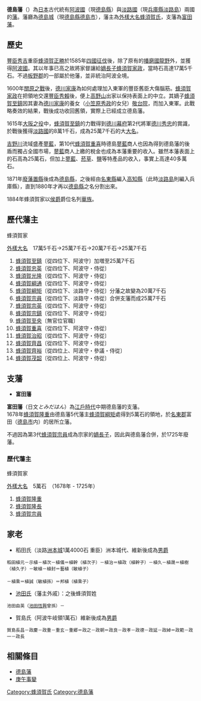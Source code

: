 '''德島藩'''（{{jpn|j=徳島藩|hg=とくしまはん|rm=Tokushima han|f=y}}）為[[日本|日本]]古代統有[[阿波國|阿波國]]（現[[德島縣|德島縣]]）與[[淡路國|淡路國]]（現[[兵庫縣|兵庫縣]][[淡路島|淡路島]]）兩國的[[藩_(日本)|藩]]。藩廳為[[德島城|德島城]]（現[[德島縣|德島縣]][[德島市|德島市]]），藩主為[[外樣大名|外樣大名]][[蜂須賀氏|蜂須賀氏]]，支藩為[[德島藩#支藩|富田藩]]。

== 歷史 ==
[[豐臣秀吉|豐臣秀吉]]重臣[[蜂須賀正勝|蜂須賀正勝]]於1585年[[四國征伐|四國征伐]]後，除了原有的[[播磨國|播磨國]][[龍野市|龍野]]外，並獲得[[阿波國|阿波國]]。其以年事已高之故將家督讓給[[嫡長子|嫡長子]][[蜂須賀家政|蜂須賀家政]]，當時石高達17萬5千石。不過[[板野郡|板野郡]]的一部屬於他藩，並非統治阿波全境。

1600年[[關原之戰|關原之戰]]後，[[德川家康|德川家康]]為如何處理加入東軍的豐臣舊臣大傷腦筋。[[蜂須賀家政|蜂須賀家政]]在把領地交還[[豐臣秀賴|豐臣秀賴]]後，便上[[高野山|高野山]]出家以保持表面上的中立。其嫡子[[蜂須賀至鎮|蜂須賀至鎮]]因其妻為[[德川家康|德川家康]]的養女（[[小笠原秀政|小笠原秀政]]的女兒）[[敬台院|敬台院]]，而加入東軍。此戰略奏效的結果，戰後成功收回舊領，實際上已經成立德島藩。

1615年[[大阪之役|大阪之役]]中，[[蜂須賀至鎮|蜂須賀至鎮]]的力戰得到[[德川幕府|德川幕府]]第2代將軍[[德川秀忠|德川秀忠]]的賞識，於戰後獲得[[淡路國|淡路國]]的8萬1千石，成為25萬7千石的大[[大名_(称谓)|大名]]。

[[吉野川|吉野川]]流域盛產[[蓼藍|蓼藍]]，第10代[[蜂須賀重喜|蜂須賀重喜]]時德島[[蓼藍|蓼藍]]商人也因為得到德島藩的後盾而獨占全國市場，[[蓼藍|蓼藍]]商人上繳的稅金也成為本藩重要的收入。雖然本藩表面上的石高為25萬石，但加上[[蓼藍|蓼藍]]、[[菸草|菸草]]、[[盐_(化学)|鹽]]等特產品的收入，事實上高達40多萬石。

1871年[[廢藩置縣|廢藩置縣]]後成為[[德島縣|德島縣]]，之後經由[[名東縣|名東縣]]編入[[高知縣|高知縣]]（此時[[淡路島|淡路島]]則編入兵庫縣），直到1880年才再以[[德島縣|德島縣]]之名分割出來。

1884年蜂須賀家以[[侯爵|侯爵]]爵位名列[[華族_(日本)|華族]]。

== 歷代藩主 ==
;蜂須賀家
[[外樣大名|外樣大名]]　17萬5千石→25萬7千石→20萬7千石→25萬7千石
# [[蜂須賀至鎮|蜂須賀至鎮]]〔從四位下、阿波守〕加増至25萬7千石
# [[蜂須賀忠英|蜂須賀忠英]]〔從四位下、阿波守・侍從〕
# [[蜂須賀光隆|蜂須賀光隆]]〔從四位下、阿波守・侍從〕
# [[蜂須賀綱通|蜂須賀綱通]]〔從四位下、阿波守・侍從〕
# [[蜂須賀綱矩|蜂須賀綱矩]]〔從四位下、淡路守・侍從〕分藩之故變為20萬7千石
# [[蜂須賀宗員|蜂須賀宗員]]〔從四位下、淡路守・侍從〕合併支藩而成25萬7千石
# [[蜂須賀宗英|蜂須賀宗英]]〔從四位下、阿波守・侍從〕
# [[蜂須賀宗鎮|蜂須賀宗鎮]]〔從四位下、阿波守・侍從〕
# [[蜂須賀至央|蜂須賀至央]]〔無官位官職〕 
# [[蜂須賀重喜|蜂須賀重喜]]〔從四位下、阿波守・侍從〕
# [[蜂須賀治昭|蜂須賀治昭]]〔從四位下、阿波守・侍從〕
# [[蜂須賀齊昌|蜂須賀齊昌]]〔從四位下、阿波守・侍從〕
# [[蜂須賀齊裕|蜂須賀齊裕]]〔從四位上、阿波守・參議・侍從〕
# [[蜂須賀茂韶|蜂須賀茂韶]]〔從四位上、阿波守・侍從〕

== 支藩 ==
* '''富田藩'''
'''富田藩'''（日文''とみだはん''）為[[江戶時代|江戶時代]]中期德島藩的支藩。<br />

1678年[[蜂須賀隆重|蜂須賀隆重]]由德島藩5代藩主[[蜂須賀綱矩|蜂須賀綱矩]]處得到5萬石的領地，於[[名東郡|名東郡]]富田（[[德島市|德島市]]内）的居所立藩。

不過因為第3代[[蜂須賀宗員|蜂須賀宗員]]成為宗家的[[嫡長子|嫡長子]]，因此與德島藩合併，於1725年廢藩。

=== 歷代藩主 ===
;蜂須賀家
[[外樣大名|外樣大名]]　5萬石　（1678年 - 1725年）
# [[蜂須賀隆重|蜂須賀隆重]]
# [[蜂須賀隆長|蜂須賀隆長]]
# [[蜂須賀宗員|蜂須賀宗員]]

== 家老 ==
* 稻田氏（淡路[[洲本城|洲本城]]1萬4000石 重臣）洲本城代、維新後成為[[男爵|男爵]]
 稻田植元－示植－植次－植儀＝植幹（植次子）－植治＝植政（植幹子）－植久－植晟＝植樹（植久子）－敏植－植封＝藝植（敏植子）
 
 －植乘＝植誠（敏植孫）＝邦植（植乘子）
* [[池田氏|池田氏]]（藩主外戚）：之後蜂須賀姓
 池田由英（[[池田恆興|池田恆興]]曾孫）－
* 賀島氏（阿波牛岐領1萬石）維新後成為[[男爵|男爵]]
 賀島長昌－政慶－政重－重玄－重郷＝政之－政朝＝政良－政孝－政德－政延－政綽＝政範－政一－政長

== 相關條目 ==
* [http://www.sbbh.cn 德島藩] {{Wayback|url=http://www.sbbh.cn/ |date=20180307082055 }}
* [[庚午事變|庚午事變]]

{{DEFAULTSORT:Tokushima-han}}
{{江戶時代的藩}}
[[Category:蜂須賀氏|Category:蜂須賀氏]]
[[Category:德島藩|Category:德島藩]]